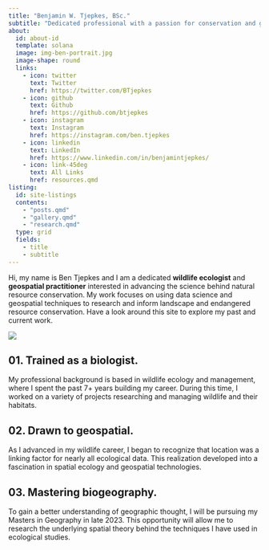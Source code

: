 ---
title: "Benjamin W. Tjepkes, BSc."
subtitle: "Dedicated professional with a passion for conservation and geospatial science."
about:
  id: about-id
  template: solana
  image: img-ben-portrait.jpg
  image-shape: round
  links:
    - icon: twitter
      text: Twitter
      href: https://twitter.com/BTjepkes
    - icon: github
      text: Github
      href: https://github.com/btjepkes
    - icon: instagram
      text: Instagram
      href: https://instagram.com/ben.tjepkes
    - icon: linkedin
      text: LinkedIn
      href: https://www.linkedin.com/in/benjamintjepkes/
    - icon: link-45deg
      text: All Links
      href: resources.qmd
listing:
  id: site-listings
  contents:
    - "posts.qmd"
    - "gallery.qmd"
    - "research.qmd"
  type: grid
  fields: 
    - title
    - subtitle
---

::: {#about-id}

Hi, my name is Ben Tjepkes and I am a dedicated **wildlife ecologist** and **geospatial practitioner** interested in advancing the science behind natural resource conservation. My work focuses on using data science and geospatial techniques to research and inform landscape and endangered resource conservation. Have a look around this site to explore my past and current work.

:::

::: {#site-listings}
:::

![](img-ben-work.png)

## 01. Trained as a biologist. {.intro-heading}

My professional background is based in wildlife ecology and management, where I spent the past 7+ years building my career. During this time, I worked on a variety of projects researching and managing wildlife and their habitats.


## 02. Drawn to geospatial. {.intro-heading}

As I advanced in my wildlife career, I began to recognize that location was a linking factor for nearly all ecological data. This realization developed into a fascination in spatial ecology and geospatial technologies.

## 03. Mastering biogeography. {.intro-heading}

To gain a better understanding of geographic thought, I will be pursuing my Masters in Geography in late 2023. This opportunity will allow me to research the underlying spatial theory behind the techniques I have used in ecological studies.

